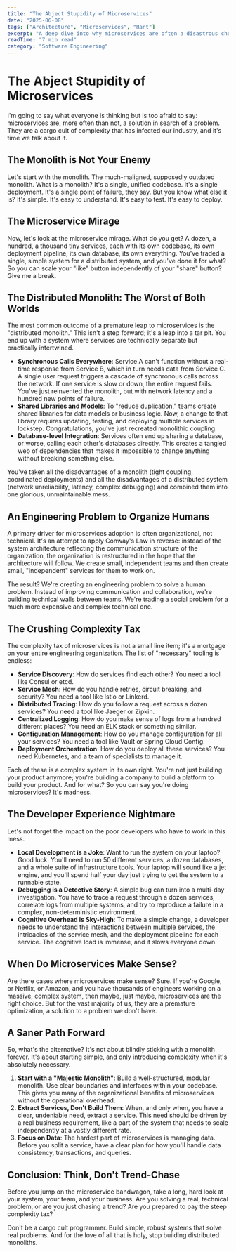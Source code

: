 ```yaml
---
title: "The Abject Stupidity of Microservices"
date: "2025-06-08"
tags: ["Architecture", "Microservices", "Rant"]
excerpt: "A deep dive into why microservices are often a disastrous choice, creating complex engineering problems to solve human ones."
readTime: "7 min read"
category: "Software Engineering"
---
```


# The Abject Stupidity of Microservices

I'm going to say what everyone is thinking but is too afraid to say: microservices are, more often than not, a solution in search of a problem. They are a cargo cult of complexity that has infected our industry, and it's time we talk about it.

## The Monolith is Not Your Enemy

Let's start with the monolith. The much-maligned, supposedly outdated monolith. What is a monolith? It's a single, unified codebase. It's a single deployment. It's a single point of failure, they say. But you know what else it is? It's simple. It's easy to understand. It's easy to test. It's easy to deploy.

## The Microservice Mirage

Now, let's look at the microservice mirage. What do you get? A dozen, a hundred, a thousand tiny services, each with its own codebase, its own deployment pipeline, its own database, its own everything. You've traded a single, simple system for a distributed system, and you've done it for what? So you can scale your "like" button independently of your "share" button? Give me a break.

## The Distributed Monolith: The Worst of Both Worlds

The most common outcome of a premature leap to microservices is the "distributed monolith." This isn't a step forward; it's a leap into a tar pit. You end up with a system where services are technically separate but practically intertwined.

- **Synchronous Calls Everywhere**: Service A can't function without a real-time response from Service B, which in turn needs data from Service C. A single user request triggers a cascade of synchronous calls across the network. If one service is slow or down, the entire request fails. You've just reinvented the monolith, but with network latency and a hundred new points of failure.
- **Shared Libraries and Models**: To "reduce duplication," teams create shared libraries for data models or business logic. Now, a change to that library requires updating, testing, and deploying multiple services in lockstep. Congratulations, you've just recreated monolithic coupling.
- **Database-level Integration**: Services often end up sharing a database, or worse, calling each other's databases directly. This creates a tangled web of dependencies that makes it impossible to change anything without breaking something else.

You've taken all the disadvantages of a monolith (tight coupling, coordinated deployments) and all the disadvantages of a distributed system (network unreliability, latency, complex debugging) and combined them into one glorious, unmaintainable mess.

## An Engineering Problem to Organize Humans

A primary driver for microservices adoption is often organizational, not technical. It's an attempt to apply Conway's Law in reverse: instead of the system architecture reflecting the communication structure of the organization, the organization is restructured in the hope that the architecture will follow. We create small, independent teams and then create small, "independent" services for them to work on.

The result? We're creating an engineering problem to solve a human problem. Instead of improving communication and collaboration, we're building technical walls between teams. We're trading a social problem for a much more expensive and complex technical one.

## The Crushing Complexity Tax

The complexity tax of microservices is not a small line item; it's a mortgage on your entire engineering organization. The list of "necessary" tooling is endless:

- **Service Discovery**: How do services find each other? You need a tool like Consul or etcd.
- **Service Mesh**: How do you handle retries, circuit breaking, and security? You need a tool like Istio or Linkerd.
- **Distributed Tracing**: How do you follow a request across a dozen services? You need a tool like Jaeger or Zipkin.
- **Centralized Logging**: How do you make sense of logs from a hundred different places? You need an ELK stack or something similar.
- **Configuration Management**: How do you manage configuration for all your services? You need a tool like Vault or Spring Cloud Config.
- **Deployment Orchestration**: How do you deploy all these services? You need Kubernetes, and a team of specialists to manage it.

Each of these is a complex system in its own right. You're not just building your product anymore; you're building a company to build a platform to build your product. And for what? So you can say you're doing microservices? It's madness.

## The Developer Experience Nightmare

Let's not forget the impact on the poor developers who have to work in this mess.

- **Local Development is a Joke**: Want to run the system on your laptop? Good luck. You'll need to run 50 different services, a dozen databases, and a whole suite of infrastructure tools. Your laptop will sound like a jet engine, and you'll spend half your day just trying to get the system to a runnable state.
- **Debugging is a Detective Story**: A simple bug can turn into a multi-day investigation. You have to trace a request through a dozen services, correlate logs from multiple systems, and try to reproduce a failure in a complex, non-deterministic environment.
- **Cognitive Overhead is Sky-High**: To make a simple change, a developer needs to understand the interactions between multiple services, the intricacies of the service mesh, and the deployment pipeline for each service. The cognitive load is immense, and it slows everyone down.

## When Do Microservices Make Sense?

Are there cases where microservices make sense? Sure. If you're Google, or Netflix, or Amazon, and you have thousands of engineers working on a massive, complex system, then maybe, just maybe, microservices are the right choice. But for the vast majority of us, they are a premature optimization, a solution to a problem we don't have.

## A Saner Path Forward

So, what's the alternative? It's not about blindly sticking with a monolith forever. It's about starting simple, and only introducing complexity when it's absolutely necessary.

1.  **Start with a "Majestic Monolith"**: Build a well-structured, modular monolith. Use clear boundaries and interfaces within your codebase. This gives you many of the organizational benefits of microservices without the operational overhead.
2.  **Extract Services, Don't Build Them**: When, and only when, you have a clear, undeniable need, extract a service. This need should be driven by a real business requirement, like a part of the system that needs to scale independently at a vastly different rate.
3.  **Focus on Data**: The hardest part of microservices is managing data. Before you split a service, have a clear plan for how you'll handle data consistency, transactions, and queries.

## Conclusion: Think, Don't Trend-Chase

Before you jump on the microservice bandwagon, take a long, hard look at your system, your team, and your business. Are you solving a real, technical problem, or are you just chasing a trend? Are you prepared to pay the steep complexity tax?

Don't be a cargo cult programmer. Build simple, robust systems that solve real problems. And for the love of all that is holy, stop building distributed monoliths.
